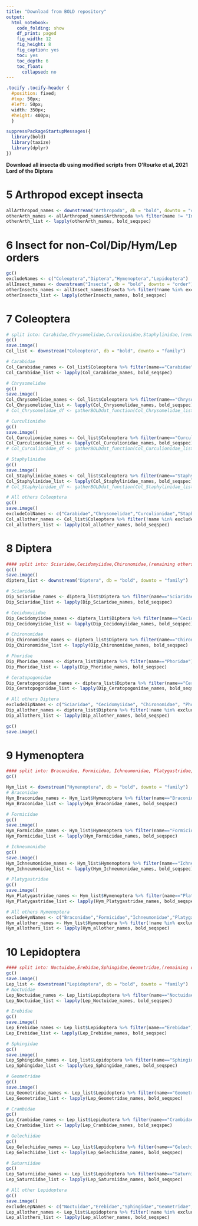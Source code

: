 ---
title: "Download from BOLD repository"
output:
  html_notebook:
    code_folding: show
    df_print: paged
    fig_width: 12
    fig_height: 8
    fig_caption: yes
    toc: yes
    toc_depth: 6
    toc_float:
      collapsed: no
---

```{css, echo=FALSE}
.tocify .tocify-header {
  #position: fixed;
  #top: 50px;
  #left: 50px;
  width: 350px;
  #height: 400px;
  }
```


```{r setup}
suppressPackageStartupMessages({
  library(bold)
  library(taxize)
  library(dplyr)
})
```

**Download all insecta db using modified scripts from O'Rourke et al, 2021 Lord of the Diptera**

# 5 Arthropod except insecta
```{r}
allArthropod_names <- downstream("Arthropoda", db = "bold", downto = "class")
otherArth_names <- allArthropod_names$Arthropoda %>% filter(name != "Insecta") %>% select(name)
otherArth_list <- lapply(otherArth_names, bold_seqspec)
```

# 6 Insect for non-Col/Dip/Hym/Lep orders
```{r}
gc()
excludeNames <- c("Coleoptera","Diptera","Hymenoptera","Lepidoptera")
allInsect_names <- downstream("Insecta", db = "bold", downto = "order")
otherInsects_names <- allInsect_names$Insecta %>% filter(!name %in% excludeNames) %>% select(name)
otherInsects_list <- lapply(otherInsects_names, bold_seqspec)
```

# 7 Coleoptera
```{r}
# split into: Carabidae,Chrysomelidae,Curculionidae,Staphylinidae,(remaining others)
gc()
save.image()
Col_list <- downstream("Coleoptera", db = "bold", downto = "family")

# Carabidae
Col_Carabidae_names <- Col_list$Coleoptera %>% filter(name=="Carabidae") %>% select(name)
Col_Carabidae_list <- lapply(Col_Carabidae_names, bold_seqspec)

# Chrysomelidae
gc()
save.image()
Col_Chrysomelidae_names <- Col_list$Coleoptera %>% filter(name=="Chrysomelidae") %>% select(name)
Col_Chrysomelidae_list <- lapply(Col_Chrysomelidae_names, bold_seqspec)
# Col_Chrysomelidae_df <- gatherBOLDdat_function(Col_Chrysomelidae_list)

# Curculionidae
gc()
save.image()
Col_Curculionidae_names <- Col_list$Coleoptera %>% filter(name=="Curculionidae") %>% select(name)
Col_Curculionidae_list <- lapply(Col_Curculionidae_names, bold_seqspec)
# Col_Curculionidae_df <- gatherBOLDdat_function(Col_Curculionidae_list)

# Staphylinidae
gc()
save.image()
Col_Staphylinidae_names <- Col_list$Coleoptera %>% filter(name=="Staphylinidae") %>% select(name)
Col_Staphylinidae_list <- lapply(Col_Staphylinidae_names, bold_seqspec)
# Col_Staphylinidae_df <- gatherBOLDdat_function(Col_Staphylinidae_list)

# All others Coleoptera
gc()
save.image()
excludeColNames <- c("Carabidae","Chrysomelidae","Curculionidae","Staphylinidae")
Col_allother_names <- Col_list$Coleoptera %>% filter(!name %in% excludeColNames) %>% select(name)
Col_allothers_list <- lapply(Col_allother_names, bold_seqspec)
```


# 8 Diptera
```{r}
#### split into: Sciaridae,Cecidomyiidae,Chironomidae,(remaining others)
gc()
save.image()
diptera_list <- downstream("Diptera", db = "bold", downto = "family")

# Sciaridae
Dip_Sciaridae_names <- diptera_list$Diptera %>% filter(name=="Sciaridae") %>% select(name)
Dip_Sciaridae_list <- lapply(Dip_Sciaridae_names, bold_seqspec)

# Cecidomyiidae
Dip_Cecidomyiidae_names <- diptera_list$Diptera %>% filter(name=="Cecidomyiidae") %>% select(name)
Dip_Cecidomyiidae_list <- lapply(Dip_Cecidomyiidae_names, bold_seqspec)

# Chironomidae
Dip_Chironomidae_names <- diptera_list$Diptera %>% filter(name=="Chironomidae") %>% select(name)
Dip_Chironomidae_list <- lapply(Dip_Chironomidae_names, bold_seqspec)

# Phoridae
Dip_Phoridae_names <- diptera_list$Diptera %>% filter(name=="Phoridae") %>% select(name)
Dip_Phoridae_list <- lapply(Dip_Phoridae_names, bold_seqspec)

# Ceratopogonidae
Dip_Ceratopogonidae_names <- diptera_list$Diptera %>% filter(name=="Ceratopogonidae") %>% select(name)
Dip_Ceratopogonidae_list <- lapply(Dip_Ceratopogonidae_names, bold_seqspec)

# All others Diptera
excludeDipNames <- c("Sciaridae", "Cecidomyiidae", "Chironomidae", "Phoridae", "Ceratopogonidae")
Dip_allother_names <- diptera_list$Diptera %>% filter(!name %in% excludeDipNames) %>% select(name)
Dip_allothers_list <- lapply(Dip_allother_names, bold_seqspec)

gc()
save.image()
```

# 9 Hymenoptera
```{r}
#### split into: Braconidae, Formicidae, Ichneumonidae, Platygastridae,(remaining others)
gc()

Hym_list <- downstream("Hymenoptera", db = "bold", downto = "family")
# Braconidae
Hym_Braconidae_names <- Hym_list$Hymenoptera %>% filter(name=="Braconidae") %>% select(name)
Hym_Braconidae_list <- lapply(Hym_Braconidae_names, bold_seqspec)

# Formicidae
gc()
save.image()
Hym_Formicidae_names <- Hym_list$Hymenoptera %>% filter(name=="Formicidae") %>% select(name)
Hym_Formicidae_list <- lapply(Hym_Formicidae_names, bold_seqspec)

# Ichneumonidae
gc()
save.image()
Hym_Ichneumonidae_names <- Hym_list$Hymenoptera %>% filter(name=="Ichneumonidae") %>% select(name)
Hym_Ichneumonidae_list <- lapply(Hym_Ichneumonidae_names, bold_seqspec)

# Platygastridae
gc()
save.image()
Hym_Platygastridae_names <- Hym_list$Hymenoptera %>% filter(name=="Platygastridae") %>% select(name)
Hym_Platygastridae_list <- lapply(Hym_Platygastridae_names, bold_seqspec)

# All others Hymenoptera
excludeHymNames <- c("Braconidae","Formicidae","Ichneumonidae","Platygastridae")
Hym_allother_names <- Hym_list$Hymenoptera %>% filter(!name %in% excludeHymNames) %>% select(name)
Hym_allothers_list <- lapply(Hym_allother_names, bold_seqspec)
```

# 10 Lepidoptera
```{r}
#### split into: Noctuidae,Erebidae,Sphingidae,Geometridae,(remaining others)
gc()
save.image()
Lep_list <- downstream("Lepidoptera", db = "bold", downto = "family")
# Noctuidae
Lep_Noctuidae_names <- Lep_list$Lepidoptera %>% filter(name=="Noctuidae") %>% select(name)
Lep_Noctuidae_list <- lapply(Lep_Noctuidae_names, bold_seqspec)

# Erebidae
gc()
save.image()
Lep_Erebidae_names <- Lep_list$Lepidoptera %>% filter(name=="Erebidae") %>% select(name)
Lep_Erebidae_list <- lapply(Lep_Erebidae_names, bold_seqspec)

# Sphingidae
gc()
save.image()
Lep_Sphingidae_names <- Lep_list$Lepidoptera %>% filter(name=="Sphingidae") %>% select(name)
Lep_Sphingidae_list <- lapply(Lep_Sphingidae_names, bold_seqspec)

# Geometridae
gc()
save.image()
Lep_Geometridae_names <- Lep_list$Lepidoptera %>% filter(name=="Geometridae") %>% select(name)
Lep_Geometridae_list <- lapply(Lep_Geometridae_names, bold_seqspec)

# Crambidae
gc()
Lep_Crambidae_names <- Lep_list$Lepidoptera %>% filter(name=="Crambidae") %>% select(name)
Lep_Crambidae_list <- lapply(Lep_Crambidae_names, bold_seqspec)

# Gelechiidae
gc()
Lep_Gelechiidae_names <- Lep_list$Lepidoptera %>% filter(name=="Gelechiidae") %>% select(name)
Lep_Gelechiidae_list <- lapply(Lep_Gelechiidae_names, bold_seqspec)

# Saturniidae
gc()
Lep_Saturniidae_names <- Lep_list$Lepidoptera %>% filter(name=="Saturniidae") %>% select(name)
Lep_Saturniidae_list <- lapply(Lep_Saturniidae_names, bold_seqspec)

# All other Lepidoptera
gc()
save.image()
excludeLepNames <- c("Noctuidae","Erebidae","Sphingidae","Geometridae","Crambidae", "Gelechiidae", "Saturniidae")
Lep_allother_names <- Lep_list$Lepidoptera %>% filter(!name %in% excludeLepNames) %>% select(name)
Lep_allothers_list <- lapply(Lep_allother_names, bold_seqspec)
```

